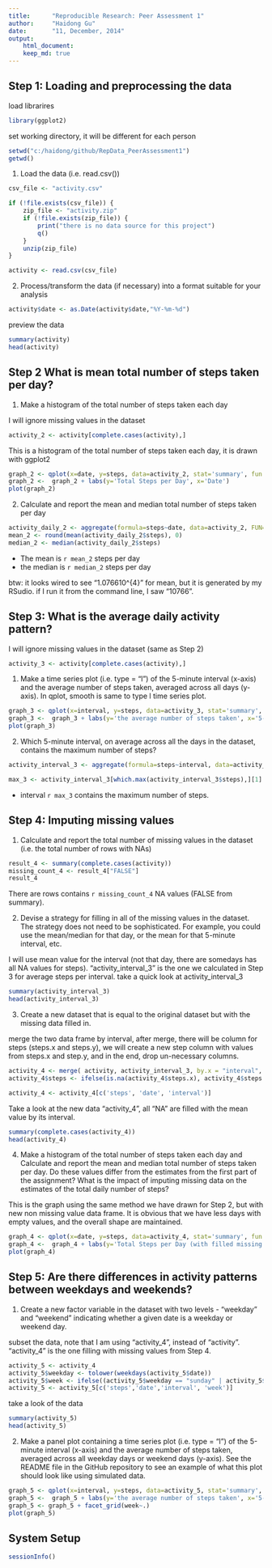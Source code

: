 ```yaml
---
title:      "Reproducible Research: Peer Assessment 1"
author:     "Haidong Gu"
date:       "11, December, 2014"
output: 
    html_document:
    keep_md: true
---
```



## Step 1: Loading and preprocessing the data

load librarires
```r
library(ggplot2)
```


set working directory, it will be different for each person
```r
setwd("c:/haidong/github/RepData_PeerAssessment1")
getwd()
```

1. Load the data (i.e. read.csv())

```r
csv_file <- "activity.csv"

if (!file.exists(csv_file)) {
    zip_file <- "activity.zip"
    if (!file.exists(zip_file)) {
        print("there is no data source for this project")
        q()
    }
    unzip(zip_file)
}

activity <- read.csv(csv_file)
```

2. Process/transform the data (if necessary) into a format suitable for your analysis

```r
activity$date <- as.Date(activity$date,"%Y-%m-%d")
```

preview the data

```r
summary(activity)
head(activity)
```

## Step 2 What is mean total number of steps taken per day?

1. Make a histogram of the total number of steps taken each day

I will ignore missing values in the dataset
```r
activity_2 <- activity[complete.cases(activity),]
```

This is a histogram of the total number of steps taken each day, it is drawn with ggplot2

```r
graph_2 <- qplot(x=date, y=steps, data=activity_2, stat='summary', fun.y=sum, geom='histogram')
graph_2 <-  graph_2 + labs(y='Total Steps per Day', x='Date')
plot(graph_2)
```


2. Calculate and report the mean and median total number of steps taken per day

```r
activity_daily_2 <- aggregate(formula=steps~date, data=activity_2, FUN=sum)
mean_2 <- round(mean(activity_daily_2$steps), 0)
median_2 <- median(activity_daily_2$steps)
```

* The mean is `r mean_2` steps per day
* the median is `r median_2` steps per day

btw: it looks wired to see "1.076610^{4}" for mean, but it is generated by my RSudio. if I run it from the command line, I saw "10766".

## Step 3: What is the average daily activity pattern?

I will ignore missing values in the dataset (same as Step 2)

```r
activity_3 <- activity[complete.cases(activity),]
```

1. Make a time series plot (i.e. type = "l") of the 5-minute interval (x-axis) and the average number of steps taken, averaged across all days (y-axis). In qplot, smooth is same to type l time series plot.

```r
graph_3 <- qplot(x=interval, y=steps, data=activity_3, stat='summary', fun.y=mean, geom='smooth')
graph_3 <-  graph_3 + labs(y='the average number of steps taken', x='5-minute interval')
plot(graph_3)
```

2. Which 5-minute interval, on average across all the days in the dataset, contains the maximum number of steps?
```r
activity_interval_3 <- aggregate(formula=steps~interval, data=activity_3, FUN=mean)

max_3 <- activity_interval_3[which.max(activity_interval_3$steps),][1]
```

* interval `r max_3` contains the maximum number of steps. 

## Step 4: Imputing missing values

1. Calculate and report the total number of missing values in the dataset (i.e. the total number of rows with NAs)

```r
result_4 <- summary(complete.cases(activity))
missing_count_4 <- result_4["FALSE"]
result_4
```

There are rows contains `r missing_count_4` NA values (FALSE from summary).  

2. Devise a strategy for filling in all of the missing values in the dataset. The strategy does not need to be sophisticated. For example, you could use the mean/median for that day, or the mean for that 5-minute interval, etc.

I will use mean value for the interval (not that day, there are somedays has all NA values for steps). "activity_interval_3" is the one we calculated in Step 3 for average steps per interval.
take a quick look at activity_interval_3
```r
summary(activity_interval_3)
head(activity_interval_3)
```

3. Create a new dataset that is equal to the original dataset but with the missing data filled in.

merge the two data frame by interval, after merge, there will be column for steps (steps.x and steps.y), we will create a new step column with values from steps.x and step.y, and in the end, drop un-necessary columns.

```r
activity_4 <- merge( activity, activity_interval_3, by.x = "interval", by.y = "interval", all.x = TRUE)
activity_4$steps <- ifelse(is.na(activity_4$steps.x), activity_4$steps.y, activity_4$steps.x)

activity_4 <- activity_4[c('steps', 'date', 'interval')]
```

Take a look at the new data "activity_4", all "NA" are filled with the mean value by its interval.

```r
summary(complete.cases(activity_4))
head(activity_4)
```

4. Make a histogram of the total number of steps taken each day and Calculate and report the mean and median total number of steps taken per day. Do these values differ from the estimates from the first part of the assignment? What is the impact of imputing missing data on the estimates of the total daily number of steps?

This is the graph using the same method we have drawn for Step 2, but with new non missing value data frame. It is obvious that we have less days with empty values, and the overall shape are maintained. 

```r
graph_4 <- qplot(x=date, y=steps, data=activity_4, stat='summary', fun.y=sum, geom='histogram')
graph_4 <-  graph_4 + labs(y='Total Steps per Day (with filled missing values) ', x='Date')
plot(graph_4)
```


## Step 5: Are there differences in activity patterns between weekdays and weekends?

1. Create a new factor variable in the dataset with two levels - "weekday" and "weekend" indicating whether a given date is a weekday or weekend day.

subset the data, note that I am using "activity_4", instead of "activity". "activity_4" is the one filling with missing values from Step 4.

```r
activity_5 <- activity_4
activity_5$weekday <- tolower(weekdays(activity_5$date))
activity_5$week <- ifelse((activity_5$weekday == "sunday" | activity_5$weekday == "saturday"), "Weekday", "Weekend")
activity_5 <- activity_5[c('steps','date','interval', 'week')]
```

take a look of the data
```r
summary(activity_5)
head(activity_5)
```

2. Make a panel plot containing a time series plot (i.e. type = "l") of the 5-minute interval (x-axis) and the average number of steps taken, averaged across all weekday days or weekend days (y-axis). See the README file in the GitHub repository to see an example of what this plot should look like using simulated data.

```r
graph_5 <- qplot(x=interval, y=steps, data=activity_5, stat='summary', fun.y=mean, geom='smooth')
graph_5 <-  graph_5 + labs(y='the average number of steps taken', x='5-minute interval')
graph_5 <- graph_5 + facet_grid(week~.)
plot(graph_5)
```


## System Setup
```r
sessionInfo()
```